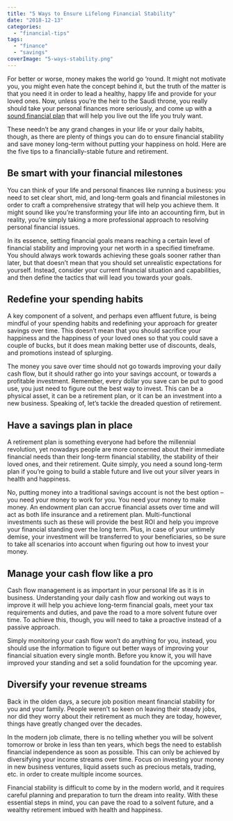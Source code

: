 ```yaml
---
title: "5 Ways to Ensure Lifelong Financial Stability"
date: "2018-12-13"
categories: 
  - "financial-tips"
tags: 
  - "finance"
  - "savings"
coverImage: "5-ways-stability.png"
---
```


For better or worse, money makes the world go ‘round. It might not motivate you, you might even hate the concept behind it, but the truth of the matter is that you need it in order to lead a healthy, happy life and provide for your loved ones. Now, unless you’re the heir to the Saudi throne, you really should take your personal finances more seriously, and come up with a [sound financial plan](https://moneycoach-app.com/how-to-reduce-operational-costs-and-generate-more-cash-flow/) that will help you live out the life you truly want.

These needn’t be any grand changes in your life or your daily habits, though, as there are plenty of things you can do to ensure financial stability and save money long-term without putting your happiness on hold. Here are the five tips to a financially-stable future and retirement.

## Be smart with your financial milestones

You can think of your life and personal finances like running a business: you need to set clear short, mid, and long-term goals and financial milestones in order to craft a comprehensive strategy that will help you achieve them. It might sound like you’re transforming your life into an accounting firm, but in reality, you’re simply taking a more professional approach to resolving personal financial issues.

In its essence, setting financial goals means reaching a certain level of financial stability and improving your net worth in a specified timeframe. You should always work towards achieving these goals sooner rather than later, but that doesn’t mean that you should set unrealistic expectations for yourself. Instead, consider your current financial situation and capabilities, and then define the tactics that will lead you towards your goals.

## Redefine your spending habits

A key component of a solvent, and perhaps even affluent future, is being mindful of your spending habits and redefining your approach for greater savings over time. This doesn’t mean that you should sacrifice your happiness and the happiness of your loved ones so that you could save a couple of bucks, but it does mean making better use of discounts, deals, and promotions instead of splurging.

The money you save over time should not go towards improving your daily cash flow, but it should rather go into your savings account, or towards a profitable investment. Remember, every dollar you save can be put to good use, you just need to figure out the best way to invest. This can be a physical asset, it can be a retirement plan, or it can be an investment into a new business. Speaking of, let’s tackle the dreaded question of retirement.

## Have a savings plan in place

A retirement plan is something everyone had before the millennial revolution, yet nowadays people are more concerned about their immediate financial needs than their long-term financial stability, the stability of their loved ones, and their retirement. Quite simply, you need a sound long-term plan if you’re going to build a stable future and live out your silver years in health and happiness.

No, putting money into a traditional savings account is not the best option – you need your money to work for you. You need your money to make money. An endowment plan can accrue financial assets over time and will act as both life insurance and a retirement plan. Multi-functional investments such as these will provide the best ROI and help you improve your financial standing over the long term. Plus, in case of your untimely demise, your investment will be transferred to your beneficiaries, so be sure to take all scenarios into account when figuring out how to invest your money.

## Manage your cash flow like a pro

Cash flow management is as important in your personal life as it is in business. Understanding your daily cash flow and working out ways to improve it will help you achieve long-term financial goals, meet your tax requirements and duties, and pave the road to a more solvent future over time. To achieve this, though, you will need to take a proactive instead of a passive approach.

Simply monitoring your cash flow won’t do anything for you, instead, you should use the information to figure out better ways of improving your financial situation every single month. Before you know it, you will have improved your standing and set a solid foundation for the upcoming year.

## Diversify your revenue streams

Back in the olden days, a secure job position meant financial stability for you and your family. People weren’t so keen on leaving their steady jobs, nor did they worry about their retirement as much they are today, however, things have greatly changed over the decades.

In the modern job climate, there is no telling whether you will be solvent tomorrow or broke in less than ten years, which begs the need to establish financial independence as soon as possible. This can only be achieved by diversifying your income streams over time. Focus on investing your money in new business ventures, liquid assets such as precious metals, trading, etc. in order to create multiple income sources.

Financial stability is difficult to come by in the modern world, and it requires careful planning and preparation to turn the dream into reality. With these essential steps in mind, you can pave the road to a solvent future, and a wealthy retirement imbued with health and happiness.
